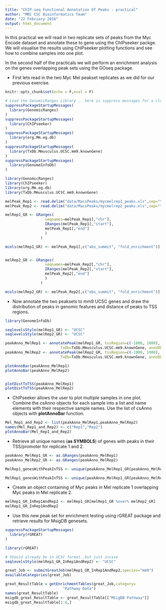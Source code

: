 ```yaml
---
title: "ChIP-seq Functional Annotation Of Peaks - practical"
author: "MRC CSC Bioinformatics Team"
date: "22 February 2016"
output: html_document
---
```


In this practical we will read in two replicate sets of peaks from the Myc Encode dataset and annotate these to gene using the ChIPseeker packge. We will visualise the results using ChIPseeker plotting functions and see how to combine samples into one plot.

In the second half of the practicals we will perform an enrichment analysis on the genes overlapping peak sets using the GOseq package.

* First lets read in the two Myc Mel peakset replicates as we did for our previous exercise.

```r
knitr::opts_chunk$set(echo = F,eval = F)
```

```r
# Load the GenomicRanges Library .. here is suppress messages for a cleaner document
suppressPackageStartupMessages(
  library(GenomicRanges)
)
suppressPackageStartupMessages(
  library(ChIPseeker)
)
suppressPackageStartupMessages(
  library(org.Mm.eg.db)
)
suppressPackageStartupMessages(
  library(TxDb.Mmusculus.UCSC.mm9.knownGene)
)
suppressPackageStartupMessages(
  library(GenomeInfoDb)
)

```
```r
library(GenomicRanges)
library(ChIPseeker)
library(org.Mm.eg.db)
library(TxDb.Mmusculus.UCSC.mm9.knownGene)

melPeak_Rep1 <- read.delim("data/MacsPeaks/mycmelrep1_peaks.xls",sep="\t",comment.char = "#")
melPeak_Rep2 <- read.delim("data/MacsPeaks/mycmelrep2_peaks.xls",sep="\t",comment.char = "#")

melRep1_GR <- GRanges(
                  seqnames=melPeak_Rep1[,"chr"],
                  IRanges(melPeak_Rep1[,"start"],
                  melPeak_Rep1[,"end"]
                  )
                )

mcols(melRep1_GR) <- melPeak_Rep1[,c("abs_summit", "fold_enrichment")]


melRep2_GR <- GRanges(
                  seqnames=melPeak_Rep2[,"chr"],
                  IRanges(melPeak_Rep2[,"start"],
                  melPeak_Rep2[,"end"]
                  )
                )

mcols(melRep2_GR) <- melPeak_Rep2[,c("abs_summit", "fold_enrichment")]

```

* Now annotate the two peaksets to mm9 UCSC genes and draw the distribution of peaks in genomic features and distance of peaks to TSS regions.

```r
library(GenomeInfoDb)

seqlevelsStyle(melRep1_GR) <- "UCSC"
seqlevelsStyle(melRep2_GR) <- "UCSC"

peakAnno_MelRep1 <- annotatePeak(melRep1_GR, tssRegion=c(-1000, 1000), 
                         TxDb=TxDb.Mmusculus.UCSC.mm9.knownGene, annoDb="org.Mm.eg.db")
peakAnno_MelRep2 <- annotatePeak(melRep2_GR, tssRegion=c(-1000, 1000), 
                         TxDb=TxDb.Mmusculus.UCSC.mm9.knownGene, annoDb="org.Mm.eg.db")

plotAnnoBar(peakAnno_MelRep1)
plotAnnoBar(peakAnno_MelRep2)


plotDistToTSS(peakAnno_MelRep1)
plotDistToTSS(peakAnno_MelRep2)

```


* ChIPseeker allows the user to plot multiple samples in one plot. Combine the csAnno objects for each sample into a list and name elements with their respective sample names. Use the list of csAnno objects with **plotAnnoBar** function.


```r
Mel_Rep1_and_Rep2 <- list(peakAnno_MelRep1,peakAnno_MelRep2)
names(Mel_Rep1_and_Rep2) <- c("Rep1","Rep2")
plotAnnoBar(Mel_Rep1_and_Rep2)
```

* Retrieve all unique names (**as SYMBOLS**) of genes with peaks in their TSS/promoter for replicate 1 and 2.

```r
peakAnno_MelRep1_GR <- as.GRanges(peakAnno_MelRep1)
peakAnno_MelRep2_GR <- as.GRanges(peakAnno_MelRep2)

MelRep1_genesWithPeakInTSS <- unique(peakAnno_MelRep1_GR[peakAnno_MelRep1_GR$annotation == "Promoter",]$SYMBOL)

MelRep1_genesWithPeakInTSS <- unique(peakAnno_MelRep1_GR[peakAnno_MelRep1_GR$annotation == "Promoter",]$SYMBOL)
```

* Create an object containing of Myc peaks in Mel replicate 1 overlapping Myc peaks in Mel replicate 2.

```r
melRep1_GR_InRep1AndRep2 <- melRep1_GR[melRep1_GR %over% melRep2_GR]
melRep1_GR_InRep1AndRep2
```

* Use this new peak set for enrichment testing using rGREAT package and retrieve results for MsigDB genesets.

```r

suppressPackageStartupMessages(
  library(rGREAT)
)

```
```r
library(rGREAT)
```
```r
# Should already be in UCSC format..but just incase
seqlevelsStyle(melRep1_GR_InRep1AndRep2) <- "UCSC"

great_Job <- submitGreatJob(melRep1_GR_InRep1AndRep2,species="mm9")
availableCategories(great_Job)

great_ResultTable = getEnrichmentTables(great_Job,category=
                          "Pathway Data")
names(great_ResultTable)
msigdb_great_ResultTable <- great_ResultTable[["MSigDB Pathway"]]
msigdb_great_ResultTable[1:4,]
```


